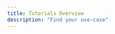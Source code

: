 ```yaml
---
title: Tutorials Overview
description: "Find your use-case"
---
```


<CardGroup cols={3}>
  <Card
    title="OpenAI"
    icon="code"
    href="/nebuly-sdk/docs/python/tutorials/openai"
  >
  </Card>
  <Card
    title="OpenAI with third-party libraries - LangChain"
    icon="palette"
    href="/nebuly-sdk/docs/python/tutorials/langchain"
  >
  </Card>
</CardGroup>